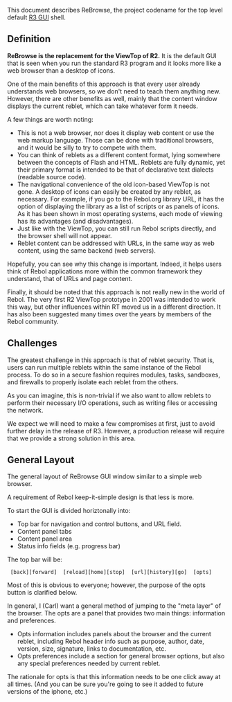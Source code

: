 This document describes ReBrowse, the project codename for the top level default [[R3 GUI]] shell.

==Definition==

'''ReBrowse is the replacement for the ViewTop of R2.''' It is the default GUI that is seen when you run the standard R3 program and it looks more like a web browser than a desktop of icons.

One of the main benefits of this approach is that every user already understands web browsers, so we don't need to teach them anything new. However, there are other benefits as well, mainly that the content window displays the current reblet, which can take whatever form it needs.

A few things are worth noting:

*This is not a web browser, nor does it display web content or use the web markup language. Those can be done with traditional browsers, and it would be silly to try to compete with them.
*You can think of reblets as a different content format, lying somewhere between the concepts of Flash and HTML. Reblets are fully dynamic, yet their primary format is intended to be that of declarative text dialects (readable source code).
*The navigational convenience of the old icon-based ViewTop is not gone. A desktop of icons can easily be created by any reblet, as necessary. For example, if you go to the Rebol.org library URL, it has the option of displaying the library as a list of scripts or as panels of icons. As it has been shown in most operating systems, each mode of viewing has its advantages (and disadvantages).
*Just like with the ViewTop, you can still run Rebol scripts directly, and the browser shell will not appear.
*Reblet content can be addressed with URLs, in the same way as web content, using the same backend (web servers).

Hopefully, you can see why this change is important. Indeed, it helps users think of Rebol applications more within the common framework they understand, that of URLs and page content.

Finally, it should be noted that this approach is not really new in the world of Rebol. The very first R2 ViewTop prototype in 2001 was intended to work this way, but other influences within RT moved us in a different direction. It has also been suggested many times over the years by members of the Rebol community.

==Challenges==

The greatest challenge in this approach is that of reblet security. That is, users can run multiple reblets within the same instance of the Rebol process. To do so in a secure fashion requires modules, tasks, sandboxes, and firewalls to properly isolate each reblet from the others.

As you can imagine, this is non-trivial if we also want to allow reblets to perform their necessary I/O operations, such as writing files or accessing the network.

We expect we will need to make a few compromises at first, just to avoid further delay in the release of R3. However, a production release will require that we provide a strong solution in this area.

==General Layout==

The general layout of ReBrowse GUI window similar to a simple web browser.

A requirement of Rebol keep-it-simple design is that less is more.

To start the GUI is divided horiztonally into:

*Top bar for navigation and control buttons, and URL field.
*Content panel tabs
*Content panel area
*Status info fields (e.g. progress bar)

The top bar will be:

  [back][forward]  [reload][home][stop]  [url][history][go]  [opts]

Most of this is obvious to everyone; however, the purpose of the opts button is clarified below.

In general, I (Carl) want a general method of jumping to the "meta layer" of the browser. The opts are a panel that provides two main things: information and preferences.

*Opts information includes panels about the browser and the current reblet, including Rebol header info such as purpose, author, date, version, size, signature, links to documentation, etc.
*Opts preferences include a section for general browser options, but also any special preferences needed by current reblet.

The rationale for opts is that this information needs to be one click away at all times. (And you can be sure you're going to see it added to future versions of the iphone, etc.)